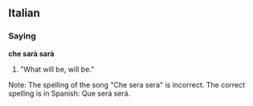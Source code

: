 ==Italian==
===Saying===
'''che sarà sarà'''
# "What will be, will be."

Note: The spelling of the song "Che sera sera" is incorrect.  The correct spelling is in Spanish: Que será será.